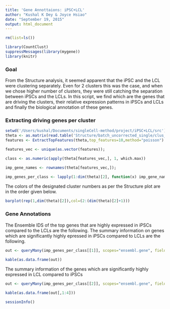 ```yaml
---
title: 'Gene Annottaions: iPSC+LCL'
author: "Kushal K Dey & Joyce Hsiao"
date: "September 19, 2015"
output: html_document
---
```


```r
rm(list=ls())
```

```r
library(CountClust)
suppressMessages(library(mygene))
library(knitr)
```

### Goal
From the Structure analysis, it seemed apparent that the iPSC and the LCL were clustering separately. Even for 2 clusters this was the case, and when we chose higher number of clusters, they were still catching the separation between iPSCs and the LCLs. In this script, we find which are the genes that are driving the clusters, their relative expression patterns in iPSCs and LCLs and finally the biological annotation of these genes.

### Extracting driving genes per cluster

```r
setwd('/Users/kushal/Documents/singleCell-method/project/iPSC+LCL/src')
theta <- as.matrix(read.table('Structure/batch_uncorrected_single/clus_2/theta_mat.txt'));
features <- ExtractTopFeatures(theta,top_features=10,method="poisson")

features_vec <- unique(as.vector(features));

class <- as.numeric(apply(theta[features_vec,], 1, which.max))

imp_gene_names <- rownames(theta[features_vec,]);

imp_genes_per_class <- lapply(1:dim(theta)[2], function(x) imp_gene_names[which(class==x)]);

```

The colors of the designated cluster numbers as per the Structure plot are in the order given below. 

```r

barplot(rep(1,dim(theta)[2]),col=(2:(dim(theta)[2]+1)))

```


### Gene Annotations


The Ensemble IDS of the top genes that are highly expressed in iPSCs compared to the LCLs are the following. The summary information on genes which are significantly highly epressed in iPSCs compared to LCLs are the following.

```r

out <- queryMany(imp_genes_per_class[[1]], scopes="ensembl.gene", fields=c("name", "summary"), species="human");

kable(as.data.frame(out))

```

The summary information of the genes which are significantly highly expressed in LCL compared to iPSCs

```r

out <- queryMany(imp_genes_per_class[[2]], scopes="ensembl.gene", fields=c("name", "summary"), species="human");

kable(as.data.frame(out[,1:4]))

```

```r

sessionInfo()
```


